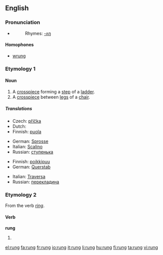 ==English==

===Pronunciation===
* {{IPA|/rʌŋ/}}
*: Rhymes: [[Rhymes:English:-ʌŋ|-ʌŋ]]

====Homophones====
* [[wrung]]

===Etymology 1===
{{etyl|ang}} {{term|hrung|lang=ang}}

====Noun====
{{en-noun}}

# A [[crosspiece]] forming a [[step]] of a [[ladder]].
# A [[crosspiece]] between [[leg]]s of a [[chair]].

=====Translations=====
{{trans-top|ladder step}}
* Czech: [[příčka]] {{f}}
* Dutch: {{t|nl|sport}}
* Finnish: [[puola]]
{{trans-mid}}
* German: [[Sprosse]] {{f}}
* Italian: [[Scalino]] {{m}}
* Russian: [[ступенька]] {{f}}
{{trans-bottom}}

{{trans-top|crosspiece between chair legs}}
* Finnish: [[poikkipuu]]
* German: [[Querstab]] {{m}}
{{trans-mid}}
* Italian: [[Traversa]] {{f}}
* Russian: [[перекладина]] {{f}}
{{trans-bottom}}

===Etymology 2===
From the verb ''[[ring]]''. {{etystub}}

====Verb====
'''rung'''

# {{past participle of|[[ring]]}}

[[el:rung]]
[[fa:rung]]
[[fr:rung]]
[[io:rung]]
[[it:rung]]
[[li:rung]]
[[hu:rung]]
[[fi:rung]]
[[ta:rung]]
[[vi:rung]]